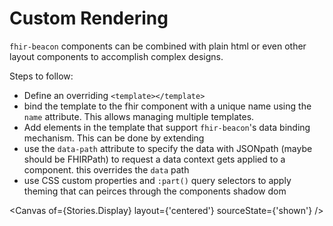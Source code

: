 

<Meta of={Stories} />

# Custom Rendering

`fhir-beacon` components can be combined with plain html or even other layout components to accomplish complex designs.

Steps to follow:
* Define an overriding `<template></template>`
* bind the template to the fhir component with a unique name using the `name` attribute. This allows managing multiple templates.
* Add elements in the template that support `fhir-beacon`'s data binding mechanism. This can be done by extending
* use the `data-path` attribute to specify the data  with JSONpath (maybe should be FHIRPath) to request a data context gets applied to a component. this overrides the `data` path
* use CSS custom properties and `:part()` query selectors to apply theming that can peirces through the components shadow dom

<Canvas of={Stories.Display} layout={'centered'} sourceState={'shown'} />
